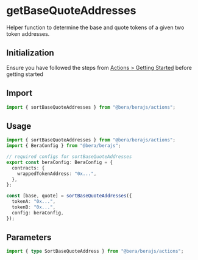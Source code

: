 # getBaseQuoteAddresses

Helper function to determine the base and quote tokens of a given two token addresses.

## Initialization

Ensure you have followed the steps from [Actions > Getting Started](/actions/getting-started) before getting started

## Import

```ts
import { sortBaseQuoteAddresses } from "@bera/berajs/actions";
```

## Usage

```ts [example.ts]
import { sortBaseQuoteAddresses } from "@bera/berajs/actions";
import { BeraConfig } from "@bera/berajs";

// required configs for sortBaseQuoteAddresses
export const beraConfig: BeraConfig = {
  contracts: {
    wrappedTokenAddress: "0x...",
  },
};

const [base, quote] = sortBaseQuoteAddresses({
  tokenA: "0x...",
  tokenB: "0x...",
  config: beraConfig,
});
```

## Parameters

```ts
import { type SortBaseQuoteAddress } from "@bera/berajs/actions";
```
